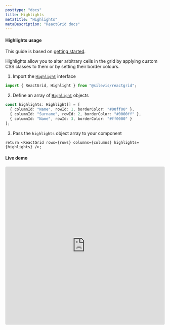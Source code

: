 ```yaml
---
posttype: "docs"
title: Highlights
metaTitle: "Highlights"
metaDescription: "ReactGrid docs"
---
```


#### Highlights usage

This guide is based on [getting started](/docs/4.0/1-getting-started/).

Highlights allow you to alter arbitrary cells in the grid
by applying custom CSS classes to them or by setting their border colours.

1. Import the [`Highlight`](/docs/4.0/7-api/0-interfaces/9-highlight/) interface

```ts
import { ReactGrid, Highlight } from "@silevis/reactgrid";
```

2. Define an array of [`Highlight`](/docs/4.0/7-api/0-interfaces/9-highlight/) objects

```ts
const highlights: Highlight[] = [
  { columnId: "Name", rowId: 1, borderColor: "#00ff00" },
  { columnId: "Surname", rowId: 2, borderColor: "#0000ff" },
  { columnId: "Name", rowId: 3, borderColor: "#ff0000" }
];
```

3. Pass the `highlights` object array to your component

```tsx
return <ReactGrid rows={rows} columns={columns} highlights={highlights} />;
```

#### Live demo

<iframe src="https://codesandbox.io/embed/reactgrid-highlights-8o8gq?fontsize=14&hidenavigation=1&theme=dark"
  style="width:100%; height:500px; border:0; border-radius: 4px; overflow:hidden;"
  title="reactgrid-highlights"
  allow="accelerometer; ambient-light-sensor; camera; encrypted-media; geolocation; gyroscope; hid; microphone; midi; payment; usb; vr; xr-spatial-tracking"
  sandbox="allow-forms allow-modals allow-popups allow-presentation allow-same-origin allow-scripts"
></iframe>